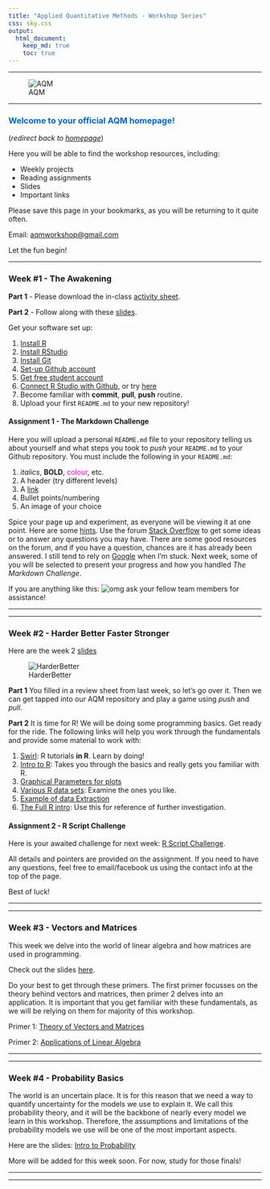 ```yaml
---
title: "Applied Quantitative Methods - Workshop Series"
css: sky.css
output: 
  html_document:
    keep_md: true
    toc: true
---
```

___

![AQM](AQM_logo.jpg)

___

### <span style="color:#0066CC">Welcome to your official AQM homepage!<span>
(_redirect back to [homepage](http://dustin21.github.io/)_)


Here you will be able to find the workshop resources, including:

* Weekly projects
* Reading assignments
* Slides
* Important links

Please save this page in your bookmarks, as you will be returning to it quite often.

Email: [aqmworkshop@gmail.com](aqmworkshop@gmail.com)

Let the fun begin!

***


### Week #1 - The Awakening

**Part 1** - 
Please download the in-class [activity sheet](https://github.com/Dustin21/Dustin21.github.io/blob/master/AQM/activity_sheet.pdf?raw=true).

**Part 2** - 
Follow along with these [slides](Slides/slides01_Intro.html).

Get your software set up:

1. [Install R](http://cran.stat.sfu.ca/)
2. [Install RStudio](http://www.rstudio.com/products/rstudio/download/)
3. [Install Git](http://git-scm.com/)
4. [Set-up Github account](https://github.com/)
5. [Get free student account](https://education.github.com/)
6. [Connect R Studio with Github](http://www.r-bloggers.com/rstudio-pushing-to-github-with-ssh-authentication/), or try [here](http://www.molecularecologist.com/2013/11/using-github-with-r-and-rstudio/)
7. Become familiar with **commit**, **pull**, **push** routine.
8. Upload your first `README.md` to your new repository!

#### Assignment 1 - The Markdown Challenge

Here you will upload a personal `README.md` file to your repository telling us about yourself and what steps you took to *push* your `README.md` to your Github repository. You must include the following in your `README.md`:

1. _italics_, **BOLD**, <span style="color:magenta">colour</span>, etc.
2. A header (try different levels)
3. A [link](http://spatial.ly/2014/11/r-visualisations-design/)
4. Bullet points/numbering
5. An image of your choice

Spice your page up and experiment, as everyone will be viewing it at one point. Here are some [hints](http://assemble.io/docs/Cheatsheet-Markdown.html). Use the forum [Stack Overflow](http://stackoverflow.com/) to get some ideas or to answer any questions you may have. There are some good resources on the forum, and if you have a question, chances are it has already been answered. I still tend to rely on [Google](google.ca) when I'm stuck. Next week, some of you will be selected to present your progress and how you handled *The Markdown Challenge*.


If you are anything like this:
![omg](http://cdn.ebaumsworld.com/thumbs/2013/04/21/033626/83239236/smallreactio.jpg)
ask your fellow team members for assistance!

***
***

### Week #2 - Harder Better Faster Stronger

Here are the week 2 [slides](http://htmlpreview.github.io/?https://github.com/Dustin21/Dustin21.github.io/blob/master/AQM/Week2/week2_slides.html#/)

![HarderBetter](Week2/Kanye.jpg)

**Part 1**
You filled in a review sheet from last week, so let's go over it. Then we can get tapped into our AQM repository and play a game using _push_ and _pull_.

**Part 2**
It is time for R! We will be doing some programming basics. Get ready for the ride. The following links will help you work through the fundamentals and provide some material to work with:

1. [Swirl](http://swirlstats.com/): R tutorials **in R**. Learn by doing!
2. [Intro to R](http://cran.r-project.org/doc/contrib/Torfs+Brauer-Short-R-Intro.pdf): Takes you through the basics and really gets you familiar with R.
3. [Graphical Parameters for plots](http://www.statmethods.net/advgraphs/parameters.html)
4. [Various R data sets](http://vincentarelbundock.github.io/Rdatasets/datasets.html): Examine the ones you like.
5. [Example of data Extraction](http://www.r-tutor.com/r-introduction/data-frame/data-frame-row-slice)
6. [The Full R intro](http://cran.r-project.org/doc/manuals/r-release/R-intro.html): Use this for reference of further investigation.

#### Assignment 2 - R Script Challenge
Here is your awaited challenge for next week: [R Script Challenge](http://htmlpreview.github.io/?https://github.com/Dustin21/Dustin21.github.io/blob/master/AQM/Week2/Rscript_Challenge.html). 

All details and pointers are provided on the assignment. If you need to have any questions, feel free to email/facebook us using the contact info at the top of the page.

Best of luck!

***
***

### Week #3 - Vectors and Matrices

This week we delve into the world of linear algebra and how matrices are used in programming.

Check out the slides [here](https://github.com/Dustin21/Dustin21.github.io/blob/master/AQM/Week3/Vectors%20and%20Matrix%20Algebra%20AQM.pdf?raw=true).

Do your best to get through these primers. The first primer focusses on the theory behind vectors and matrices, then primer 2 delves into an application. It is important that you get familiar with these fundamentals, as we will be relying on them for majority of this workshop.

Primer 1: [Theory of Vectors and Matrices](https://github.com/Dustin21/Dustin21.github.io/blob/master/AQM/Week3/Matrix%20Algebra%20Theory%20Primer.pdf?raw=true)

Primer 2: [Applications of Linear Algebra](https://github.com/Dustin21/Dustin21.github.io/blob/master/AQM/Week3/Matrix%20Albegra%20Application%20Primer.pdf?raw=true)

***
***

### Week #4 - Probability Basics

The world is an uncertain place. It is for this reason that we need a way to quantify uncertainty for the models we use to explain it. We call this probability theory, and it will be the backbone of nearly every model we learn in this workshop. Therefore, the assumptions and limitations of the probability models we use will be one of the most important aspects.

Here are the slides: [Intro to Probability](https://github.com/Dustin21/Dustin21.github.io/blob/master/AQM/Week4/Probability%20AQM.pdf?raw=true)

More will be added for this week soon. For now, study for those finals!

***
***